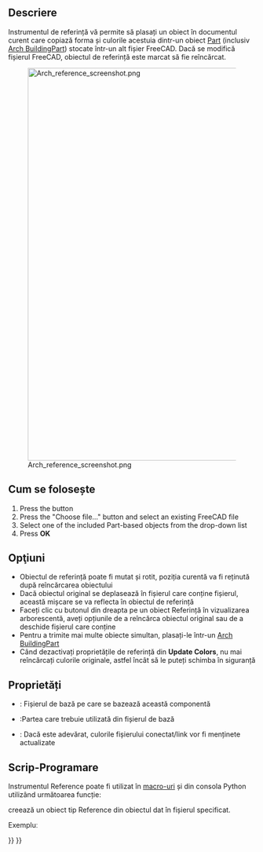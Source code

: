 <languages/>

{{Docnav
|[[Arch_Component|Component]]
|[[BIM_Text|Text]]
|[[BIM_Workbench|BIM]]
|IconL=Arch_Component.svg
|IconR=BIM_Text.svg
|IconC=Workbench_BIM.svg
}}

{{VeryImportantMessage|THIS COMMAND IS PART OF THE INTEGRATED [[BIM_Workbench|BIM WORKBENCH]] IN V1.0<br>
This page has been updated for that version.}}

<div class="mw-translate-fuzzy">
{{GuiCommand/ro
|Name=Arch Reference
|Name/ro=Arch Reference
|MenuLocation=Arch → Reference
|Workbenches=[[Arch_Workbench/ro|Arch]]
|Shortcut=
|SeeAlso=[[Arch BuildingPart]]
}}
</div>

<span id="Description"></span>
==Descriere==

<div class="mw-translate-fuzzy">
Instrumentul de referință vă permite să plasați un obiect în documentul curent care copiază forma și culorile acestuia dintr-un obiect [[Part Workbench | Part]] (inclusiv [[Arch BuildingPart]]) stocate într-un alt fișier FreeCAD. Dacă se modifică fișierul FreeCAD, obiectul de referință este marcat să fie reîncărcat.
</div>

<div class="mw-translate-fuzzy">
[[Image:Arch reference screenshot.png|800px]]
</div>

<span id="Usage"></span>
<div class="mw-translate-fuzzy">
== Cum se folosește ==
</div>

<div class="mw-translate-fuzzy">
# Press the {{KEY|[[Image:Arch Reference.png|16px]] '''Arch Reference'''}} button
# Press the "Choose file..." button and select an existing FreeCAD file
# Select one of the included Part-based objects from the drop-down list
# Press '''OK'''
</div>

<span id="Options"></span>
== Opţiuni ==

<div class="mw-translate-fuzzy">
* Obiectul de referință poate fi mutat și rotit, poziția curentă va fi reținută după reîncărcarea obiectului
* Dacă obiectul original se deplasează în fișierul care conține fișierul, această mișcare se va reflecta în obiectul de referință
* Faceți clic cu butonul din dreapta pe un obiect Referință în vizualizarea arborescentă, aveți opțiunile de a reîncărca obiectul original sau de a deschide fișierul care conține
* Pentru a trimite mai multe obiecte simultan, plasați-le într-un [[Arch BuildingPart]]
* Când dezactivați proprietățile de referință din '''Update Colors''', nu mai reîncărcați culorile originale, astfel încât să le puteți schimba în siguranță
</div>

<span id="Properties"></span>
==Proprietăți==

* {{PropertyData|File}}: Fișierul de bază pe care se bazează această componentă
* {{PropertyData|Part}}:Partea care trebuie utilizată din fișierul de bază
* {{PropertyView|Update Colors}}: Dacă este adevărat, culorile fișierului conectat/link vor fi menținete actualizate

<span id="Scripting"></span>
== Scrip-Programare ==

<div class="mw-translate-fuzzy">
Instrumentul Reference poate fi utilizat în [[Macros/ro|macro-uri]] și din consola Python utilizând următoarea funcție:
</div>

{{Code|code=
reference = makeReference([filepath], [partname], [name])
}}

<div class="mw-translate-fuzzy">
creează un obiect tip Reference din obiectul dat în fișierul specificat.
</div>

Exempluː

{{Code|code=
import Arch
Arch.makeReference("/path/to/some/file.FSCtd", "myPart")
}}


{{Docnav
|[[Arch_Component|Component]]
|[[BIM_Text|Text]]
|[[BIM_Workbench|BIM]]
|IconL=Arch_Component.svg
|IconR=BIM_Text.svg
|IconC=Workbench_BIM.svg
}}

{{BIM_Tools_navi{{#translation:}}}}
{{Userdocnavi{{#translation:}}}}